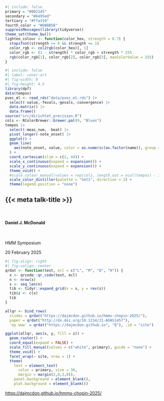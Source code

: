 
```r
#| include: false
primary = "#002145"
secondary = "#6495ed"
tertiary = "#ffa319"
fourth_color = "#DB0B5B"
suppressMessages(library(tidyverse))
theme_set(theme_bw())
lighten_colour <- function(color_hex, strength = 0.7) {
  stopifnot(strength >= 0 && strength <= 1)
  color_rgb <- col2rgb(color_hex)[, 1]
  color_rgb <- (1 - strength) * color_rgb + strength * 255
  rgb(color_rgb[1], color_rgb[2], color_rgb[3], maxColorValue = 255)
}
```

```r
#| include: false
#| label: cover-art
#| fig-width: 8
#| fig-height: 4.5
library(dpf)
data(tempos)
pvec_ml <- read_rds("data/pvec_ml.rds") |>
  select(-value,-fevals,-gevals,-convergence) |>
  data.matrix() |> 
  data.frame()
source("src/dirichlet_precision.R")
cols <- RColorBrewer::brewer.pal(9, "Blues")
tempos |>
  select(-meas_num, -beat) |>
  pivot_longer(-note_onset) |>
  ggplot() +
  geom_line(
    aes(note_onset, value, color = as.numeric(as.factor(name)), group = name)
  ) +
  coord_cartesian(xlim = c(2, 44)) +
  scale_x_continuous(expand = expansion()) +
  scale_y_continuous(expand = expansion()) +
  theme_void() +
  #scale_colour_manual(values = rep(cols, length.out = ncol(tempos) - 3)) +
  scale_color_distiller(palette = "Set1", direction = 1) +
  theme(legend.position = "none")
```






## {{< meta talk-title >}} {background-image="gfx/cover-art-1.svg" background-opacity="0.4" .f1}


<br>


::: flex

::: w-40

#### Daniel J. McDonald

<br>

HMM Symposium

20 February 2025

:::

::: w-60

```r
#| fig-align: right
#| fig-valign: center
qrdat <- function(text, ecl = c("L", "M", "Q", "H")) {
  x <- qrcode::qr_code(text, ecl)
  n <- nrow(x)
  s <- seq_len(n)
  tib <- tidyr::expand_grid(x = s, y = rev(s))
  tib$z <- c(x)
  tib
}

allqr <- bind_rows(
  slides = qrdat("https://dajmcdon.github.io/hmms-chopin-2025/"),
  paper = qrdat("http://dx.doi.org/10.1214/21-AOAS1457"), 
  `my www` = qrdat("https://dajmcdon.github.io", "Q"), .id = "site")

ggplot(allqr, aes(x, y, fill = z)) +
  geom_raster() +
  coord_equal(expand = FALSE) +
  scale_fill_manual(values = c("white", primary), guide = "none") +
  theme_void() +
  facet_wrap(~ site, nrow = 1) +
  theme(
    text = element_text(
      color = primary, size = 36,
      margin = margin(3,0,3,0)),
    panel.background = element_blank(),
    plot.background = element_blank())
```


:::
:::

<https://dajmcdon.github.io/hmms-chopin-2025/>
